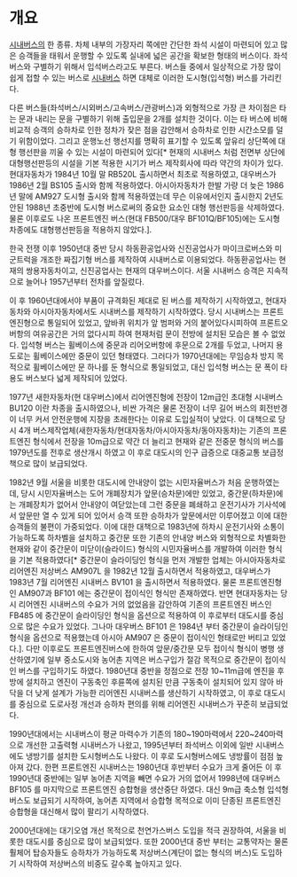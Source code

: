 = 개요 =
[[시내버스]]의 한 종류. 차체 내부의 가장자리 쪽에만 간단한 좌석 시설이 마련되어 있고 많은 승객들을 태워서 운행할 수 있도록 실내에 넓은 공간을 확보한 형태의 버스이다. 좌석버스와 구별하기 위해서 입석버스라고도 부른다. 버스들 중에서 일상적으로 가장 많이 쉽게 접할 수 있는 버스로 [[시내버스]] 하면 대체로 이러한 도시형(입석형) 버스를 가리킨다.

다른 버스들(좌석버스/시외버스/고속버스/관광버스)과 외형적으로 가장 큰 차이점은 타는 문과 내리는 문을 구별하기 위해 출입문을 2개를 설치한 것이다. 이는 타 버스에 비해 비교적 승객의 승하차로 인한 정차가 잦은 점을 감안해서 승하차로 인한 시간소모를 덜기 위함이었다. 그리고 운행노선 행선지를 명확히 표기할 수 있도록 앞유리 상단쪽에 대형 행선판을 끼울 수 있는 시설이 마련되어 있다[* 현재의 시내버스 처럼 전면부 상단에 대형행선판등의 시설을 기본 적용한 시기가 버스 제작회사에 따라 약간의 차이가 있다. 현대자동차가 1984년 10월 말 RB520L 출시하면서 최초로 적용하였고, 대우버스가 1986년 2월 BS105 출시와 함께 적용하였다. 아시아자동차가 한발 가량 더 늦은 1986년 말에 AM927 도시형 출시와 함께 적용하였는데 무슨 이유에서인지 출시한지 2년도 안된 1988년 초중반에 도시형 버스로써의 중요한 요소인 대형 행선판등을 삭제하였다. 물론 이후로도 나온 프론트엔진 버스(현대 FB500/대우 BF101Q/BF105)에는 도시형 차종에도 대형행선판등을 적용하지 않았다.]. 

한국 전쟁 이후 1950년대 중반 당시 하동환공업사와 신진공업사가 마이크로버스와 미군트럭을 개조한 짜집기형 버스를 제작하여 시내버스로 이용되었다. 하동환공업사는 현재의 쌍용자동차이고, 신진공업사는 현재의 대우버스이다. 서울 시내버스 승객은 지속적으로 늘어나 1957년부터 전차를 앞질렀다.

이 후 1960년대에서야 부품이 규격화된 제대로 된 버스를 제작하기 시작하였고, 현대자동차와 아시아자동차에서도 시내버스를 제작하기 시작하였다. 당시 시내버스는 프론트엔진형으로 통일되어 있었고, 앞바퀴 위치가 앞 범퍼와 거의 붙어있다시피하여 프론트오버항의 여유공간은 거의 없다시피 하여 현재처럼 문이 전방에 설치된 모습은 볼 수 없었다. 입석형 버스는 휠베이스에 중문과 리어오버항에 후문으로 2개를 두었고, 나머지 용도로는 휠베이스에만 중문이 있던 형태였다. 그러다가 1970년대에는 무임승차 방지 목적으로 휠베이스에만 문 하나를 둔 형식으로 통일되었고, 대신 입석형 버스는 문 폭이 타 용도 버스보다 넓게 제작되어 있었다. 

1977년 새한자동차(현 대우버스)에서 리어엔진형에 전장이 12m급인 초대형 시내버스 BU120 이란 차종을 출시하였으나, 비싼 가격은 물론 전장이 너무 길어 버스의 회전반경이 너무 커서 안전운행에 지장을 초래한다는 이유로 도입실적이 낮았다. 이 대책으로 당시 4개 버스제작업체(새한자동차/현대자동차/아시아자동차/동아자동차)는 기존의 프론트엔진 형식에서 전장을 10m급으로 약간 더 늘리고 현재와 같은 전중문 형식의 버스를 1979년도를 전후로 생산개시 하였고 이 후로 대도시의 인구 급증으로 대중교통 보급정책으로 많이 보급되었다.

1982년 9월 서울을 비롯한 대도시에 안내양이 없는 시민자율버스가 처음 운행하였는데, 당시 시민자율버스는 도어 개폐장치가 앞문(승차문)에만 있었고, 중간문(하차문)에는 개폐장치가 없어서 안내양이 여닫았는데 그런 중문을 폐쇄하고 운전기사가 기사석에서 앞문만 열 수 있게 되어 있어서 승객 또한 승하차가 앞문에서만 이루어졌고 이에 대한 승객들의 불편이 가중되었다. 이에 대한 대책으로 1983년에 하차시 운전기사와 소통이 가능하도록 하차벨을 설치하고 중간문 또한 기존의 안내양 버스와 외형적으로 차별화한 현재와 같이 중간문이 미닫이(슬라이드) 형식의 시민자율버스를 개발하여 이러한 형식을 기본 적용하였다[* 중간문이 슬라이딩인 형식을 먼저 개발한 업체는 아시아자동차로 리어엔진 저상버스 AM907L 을 1982년 12월 출시하면서 적용하였고, 대우버스가 1983년 7월 리어엔진 시내버스 BV101 을 출시하면서 적용하였다. 물론 프론트엔진형인 AM907과 BF101 에는 중간문이 접이식인 형식만 존재하였다. 반면 현대자동차는 당시 리어엔진 시내버스의 수요가 거의 없었음을 감안하여 기존의 프론트엔진 버스인 FB485 에 중간문이 슬라이딩인 형식을 옵션으로 적용하여 이 후로부터 대도시를 중심으로 많은 수요가 있었다. 그나마 대우버스 BF101 은 1984년 부터 중간문이 슬라이딩인 형식을 옵션으로 적용했는데 아시아 AM907 은 중문이 접이식인 형태로만 버티고 있었다.]. 다만 이후로도 프론트엔진버스에 한하여 앞문/중간문 모두 접이식 형식이 병행 생산하였기에 일부 중소도시와 농어촌 지역은 버스구입가 절감 목적으로 중간문이 접이식인 버스를 구입하기도 하였다. 1980년대 중반을 정점으로 전장 10~11m급에 엔진을 후방에 설치하고 엔진이 구동축인 후륜쪽에 설치된 만큼 구동축이 설치되어 있지 않아 바닥을 더 낮게 설계가 가능한 리어엔진 시내버스를 생산하기 시작하였고, 이 후로 대도시를 중심으로 도로사정 개선과 승하차 편의를 위해 리어엔진 시내버스가 꾸준히 보급되었다. 

1990년대에서는 시내버스이 평균 마력수가 기존의 180~190마력에서 220~240마력으로 개선한 고출력형 시내버스가 나왔고, 1995년부터 좌석버스 이외에 일반 시내버스에도 냉방기를 설치한 도시형버스도 나왔다. 이 후로 도시형버스에도 냉방률이 점점 높아져 갔다. 한편 프론트엔진 시내버스는 1980년대 후반부터 수요가 크게 줄어든 이 후 1990년대 중반에는 일부 농어촌 지역을 빼면 수요가 거의 없어서 1998년에 대우버스 BF105 를 마지막으로 프론트엔진 승합형을 생산중단 하였다. 대신 9m급 축소형 입석형 버스도 보급되기 시작하여, 농어촌 지역에서 승합형 목적으로 이미 단종된 프론트엔진 승합형을 대신해서 많이 팔리기 시작하였다. 

2000년대에는 대기오염 개선 목적으로 천연가스버스 도입을 적극 권장하여, 서울을 비롯한 대도시를 중심으로 많이 보급되었다. 또한 2000년대 중반 부터는 교통약자는 물론 훨체어 탑승자들도 승하차가 가능하도록 저상버스(계단이 없는 형식의 버스)도 도입하기 시작하여 저상버스의 비중도 갈수록 높아지고 있다.      

